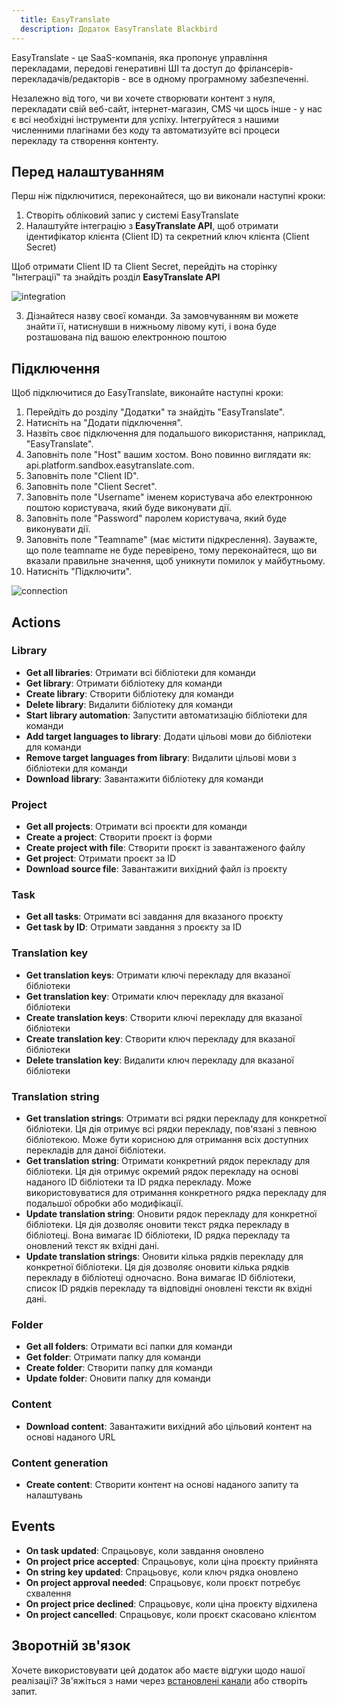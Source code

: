 ```yaml
---
  title: EasyTranslate
  description: Додаток EasyTranslate Blackbird
---
```


<LinkCard title="View on Github" target="_blank" href="https://github.com/bb-io/EasyTranslate" icon="github" />

EasyTranslate - це SaaS-компанія, яка пропонує управління перекладами, передові генеративні ШІ та доступ до фрілансерів-перекладачів/редакторів - все в одному програмному забезпеченні.

Незалежно від того, чи ви хочете створювати контент з нуля, перекладати свій веб-сайт, інтернет-магазин, CMS чи щось інше - у нас є всі необхідні інструменти для успіху. Інтегруйтеся з нашими численними плагінами без коду та автоматизуйте всі процеси перекладу та створення контенту.

## Перед налаштуванням

Перш ніж підключитися, переконайтеся, що ви виконали наступні кроки:

1. Створіть обліковий запис у системі EasyTranslate
2. Налаштуйте інтеграцію з **EasyTranslate API**, щоб отримати ідентифікатор клієнта (Client ID) та секретний ключ клієнта (Client Secret)

Щоб отримати Client ID та Client Secret, перейдіть на сторінку "Інтеграції" та знайдіть розділ **EasyTranslate API**

![integration](https://raw.githubusercontent.com/bb-io/EasyTranslate/main/image/README/integration-1.png)

3. Дізнайтеся назву своєї команди. За замовчуванням ви можете знайти її, натиснувши в нижньому лівому куті, і вона буде розташована під вашою електронною поштою

## Підключення

Щоб підключитися до EasyTranslate, виконайте наступні кроки:

1. Перейдіть до розділу "Додатки" та знайдіть "EasyTranslate".
2. Натисніть на "Додати підключення".
3. Назвіть своє підключення для подальшого використання, наприклад, "EasyTranslate".
4. Заповніть поле "Host" вашим хостом. Воно повинно виглядати як: api.platform.sandbox.easytranslate.com.
5. Заповніть поле "Client ID".
6. Заповніть поле "Client Secret".
7. Заповніть поле "Username" іменем користувача або електронною поштою користувача, який буде виконувати дії.
8. Заповніть поле "Password" паролем користувача, який буде виконувати дії.
9. Заповніть поле "Teamname" (має містити підкреслення). Зауважте, що поле teamname не буде перевірено, тому переконайтеся, що ви вказали правильне значення, щоб уникнути помилок у майбутньому.
10. Натисніть "Підключити".

![connection](https://raw.githubusercontent.com/bb-io/EasyTranslate/main/image/README/connection.png)

## Actions

### Library

- **Get all libraries**: Отримати всі бібліотеки для команди
- **Get library**: Отримати бібліотеку для команди
- **Create library**: Створити бібліотеку для команди
- **Delete library**: Видалити бібліотеку для команди
- **Start library automation**: Запустити автоматизацію бібліотеки для команди
- **Add target languages to library**: Додати цільові мови до бібліотеки для команди
- **Remove target languages from library**: Видалити цільові мови з бібліотеки для команди
- **Download library**: Завантажити бібліотеку для команди

### Project

- **Get all projects**: Отримати всі проєкти для команди
- **Create a project**: Створити проєкт із форми
- **Create project with file**: Створити проєкт із завантаженого файлу
- **Get project**: Отримати проєкт за ID
- **Download source file**: Завантажити вихідний файл із проєкту

### Task

- **Get all tasks**: Отримати всі завдання для вказаного проєкту
- **Get task by ID**: Отримати завдання з проєкту за ID

### Translation key

- **Get translation keys**: Отримати ключі перекладу для вказаної бібліотеки
- **Get translation key**: Отримати ключ перекладу для вказаної бібліотеки
- **Create translation keys**: Створити ключі перекладу для вказаної бібліотеки
- **Create translation key**: Створити ключ перекладу для вказаної бібліотеки
- **Delete translation key**: Видалити ключ перекладу для вказаної бібліотеки

### Translation string

- **Get translation strings**: Отримати всі рядки перекладу для конкретної бібліотеки. Ця дія отримує всі рядки перекладу, пов'язані з певною бібліотекою. Може бути корисною для отримання всіх доступних перекладів для даної бібліотеки.
- **Get translation string**: Отримати конкретний рядок перекладу для бібліотеки. Ця дія отримує окремий рядок перекладу на основі наданого ID бібліотеки та ID рядка перекладу. Може використовуватися для отримання конкретного рядка перекладу для подальшої обробки або модифікації.
- **Update translation string**: Оновити рядок перекладу для конкретної бібліотеки. Ця дія дозволяє оновити текст рядка перекладу в бібліотеці. Вона вимагає ID бібліотеки, ID рядка перекладу та оновлений текст як вхідні дані.
- **Update translation strings**: Оновити кілька рядків перекладу для конкретної бібліотеки. Ця дія дозволяє оновити кілька рядків перекладу в бібліотеці одночасно. Вона вимагає ID бібліотеки, список ID рядків перекладу та відповідні оновлені тексти як вхідні дані.

### Folder

- **Get all folders**: Отримати всі папки для команди
- **Get folder**: Отримати папку для команди
- **Create folder**: Створити папку для команди
- **Update folder**: Оновити папку для команди

### Content

- **Download content**: Завантажити вихідний або цільовий контент на основі наданого URL

### Content generation

- **Create content**: Створити контент на основі наданого запиту та налаштувань

## Events

- **On task updated**: Спрацьовує, коли завдання оновлено
- **On project price accepted**: Спрацьовує, коли ціна проєкту прийнята
- **On string key updated**: Спрацьовує, коли ключ рядка оновлено
- **On project approval needed**: Спрацьовує, коли проєкт потребує схвалення
- **On project price declined**: Спрацьовує, коли ціна проєкту відхилена
- **On project cancelled**: Спрацьовує, коли проєкт скасовано клієнтом

## Зворотній зв'язок

Хочете використовувати цей додаток або маєте відгуки щодо нашої реалізації? Зв'яжіться з нами через [встановлені канали](https://www.blackbird.io/) або створіть запит.